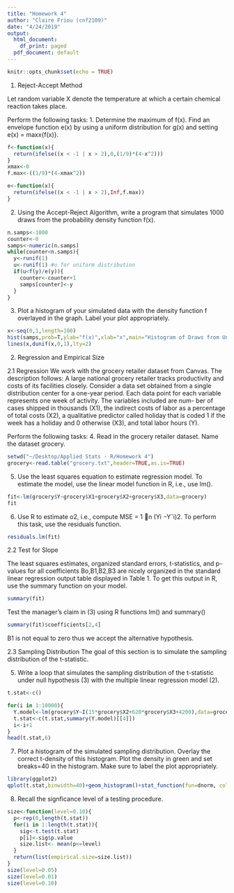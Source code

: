 ```yaml
---
title: "Homework 4"
author: "Claire Friou (cnf2109)"
date: "4/24/2019"
output:
  html_document:
    df_print: paged
  pdf_document: default
---
```


```r
knitr::opts_chunk$set(echo = TRUE)
```

1. Reject-Accept Method

Let random variable X denote the temperature at which a certain chemical reaction takes place.

Perform the following tasks:
1. Determine the maximum of f(x). Find an envelope function e(x) by using a uniform distribution for g(x) and setting e(x) = maxx{f(x)}.
```r
f<-function(x){
  return(ifelse((x < -1 | x > 2),0,(1/9)*(4-x^2)))
}
xmax<-0
f.max<-((1/9)*(4-xmax^2))

e<-function(x){
  return(ifelse((x < -1 | x > 2),Inf,f.max))
}

```
2. Using the Accept-Reject Algorithm, write a program that simulates 1000 draws from the probability density function f(x).
```r
n.samps<-1000
counter<-0
samps<-numeric(n.samps)
while(counter<n.samps){
  y<-runif(1)
  u<-runif(1) #u for uniform distribution
  if(u<f(y)/e(y)){
    counter<-counter+1
    samps[counter]<-y
  }
}
```
3. Plot a histogram of your simulated data with the density function f overlayed in the graph. Label your plot appropriately.
```r
x<-seq(0,1,length=100)
hist(samps,prob=T,ylab="f(x)",xlab="x",main="Histogram of Draws from Unif(0,1)")
lines(x,dunif(x,0,1),lty=2)
```

2. Regression and Empirical Size

2.1 Regression
We work with the grocery retailer dataset from Canvas. The description follows:
A large national grocery retailer tracks productivity and costs of its facilities closely. Consider a data set obtained from a single distribution center for a one-year period. Each data point for each variable represents one week of activity. The variables included are num- ber of cases shipped in thousands (X1), the indirect costs of labor as a percentage of total costs (X2), a qualitative predictor called holiday that is coded 1 if the week has a holiday and 0 otherwise (X3), and total labor hours (Y).

Perform the following tasks:
4. Read in the grocery retailer dataset. Name the dataset grocery.
```r
setwd("~/Desktop/Applied Stats - R/Homework 4")
grocery<-read.table("grocery.txt",header=TRUE,as.is=TRUE)
```
5. Use the least squares equation to estimate regression model. To estimate the model, use the linear model function in R, i.e., use lm().
```r
fit<-lm(grocery$Y~grocery$X1+grocery$X2+grocery$X3,data=grocery)
fit
```
6. Use R to estimate o2, i.e., compute MSE = 1 􏰁n (Yi −Yˆi)2. To perform this task,
use the residuals function.
```r
residuals.lm(fit)
```

2.2 Test for Slope

The least squares estimates, organized standard errors, t-statistics, and p-values for all coefficients Bo,B1,B2,B3 are nicely organized in the standard linear regression output table displayed in Table 1. To get this output in R, use the summary function on your model.
```r
summary(fit)
```

Test the manager's claim in (3) using R functions lm() and summary()
```r
summary(fit)$coefficients[2,4]
```
B1 is not equal to zero thus we accept the alternative hypothesis.

2.3 Sampling Distribution
The goal of this section is to simulate the sampling distribution of the t-statistic.

5. Write a loop that simulates the sampling distribution of the t-statistic under null hypothesis (3) with the multiple linear regression model (2).
```r
t.stat<-c()

for(i in 1:10000){
  Y.model<-lm(grocery$Y~I(15*grocery$X2+620*grocery$X3+4200),data=grocery)
  t.stat<-c(t.stat,summary(Y.model)[[4]])
  i<-i+1
}
head(t.stat,6)
```

7. Plot a histogram of the simulated sampling distribution. Overlay the correct t-density of this histogram. Plot the density in green and set breaks=40 in the histogram. Make sure to label the plot appropriately.
```r
library(ggplot2)
qplot(t.stat,binwidth=40)+geom_histogram()+stat_function(fun=dnorm, color="green")

```

8. Recall the signficance level of a testing procedure. 
```r
size<-function(level=0.10){
  p<-rep(0,length(t.stat))
  for(i in 1:length(t.stat)){
    sig<-t.test(t.stat)
    p[i]<-sig$p.value
    size.list<- mean(p<=level)
  }
  return(list(empirical.size=size.list))
}
size(level=0.05)
size(level=0.01)
size(level=0.10)
```





